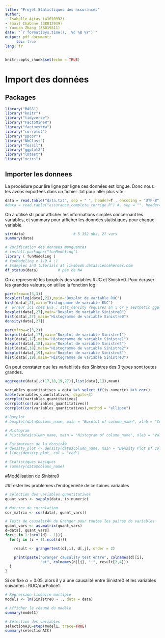 ---
title: "Projet Statistiques des assurances"
author: 
- Isabelle Ajtay (41010932) 
- Smail Chabane (38012939) 
- Yuxuan Zhang (38019811)
date: "`r format(Sys.time(), '%d %B %Y')`"
output: pdf_document:
     toc: true
lang: fr
---

```{r setup, include=FALSE}
knitr::opts_chunk$set(echo = TRUE)
```

# Import des données

## Packages

```{r, echo=TRUE,results='hide'}
library("MASS")
library("knitr")
library("tidyverse")
library("FactoMineR")
library("factoextra")
library("corrplot")
library("ppcor")
library("NbClust")
library("fossil")
library("ggplot2")
library("lmtest")
library("vctrs")
```

## Importer les donnees

La procédure pour lire ligne par ligne ces données est longue. Donc nous les avons exportées dans un fichier .txt pour aller plus vite.

```{r, echo=TRUE}
data = read.table("data.txt", sep = " ", header=T , encoding = "UTF-8")
#data = read.table("assurance_complete_corrige.R") #, sep = "", header=T)
```

On a utilisé str pour afficher les informations simples concernant les variables, et summary pour afficher les données statistiques pour chaque variable. 

```{r, echo=TRUE}
str(data)                      # 5 352 obs, 27 vars
summary(data)

# Verification des donnees manquantes
# install.packages("funModeling")
library ( funModeling )
# funModeling v.1.9.4 :)
# Examples and tutorials at livebook.datascienceheroes.com
df_status(data)         # pas de NA
```

On a representé les boxplots des variables RUC et Sinistre0. Pour écraser les grandes valeurs, on utilise la fonction log.

```{r, echo=TRUE}
par(mfrow=c(3,3))
boxplot(log(data[,2]),main="Boxplot de variable RUC")
hist(data[,2],main="Histogramme de variable RUC")
#  erreur ici chez Eva : stat_density requires an x or y aesthetic ggplot(data = data.frame(data[,2])) + geom_density()
boxplot(data[,27],main="Boxplot de variable Sinistre0")
hist(data[,27],main="Histogramme de variable Sinistre0")
density(data[,27])
```

```{r, echo=TRUE}
par(mfrow=c(3,2))
boxplot(data[,17],main="Boxplot de variable Sinistre1")
hist(data[,17],main="Histogramme de variable Sinistre1")
boxplot(data[,18],main="Boxplot de variable Sinistre2")
hist(data[,18],main="Histogramme de variable Sinistre2")
boxplot(data[,19],main="Boxplot de variable Sinistre3")
hist(data[,19],main="Histogramme de variable Sinistre3")
```

On peut constater que les variabilités des Sinistres des 3 types sont toutes grandes.

```{r, echo=TRUE}
aggregate(data[,c(17,18,19,27)],list(data[,1]),mean)
```

```{r, echo=TRUE}
variables_quantitatives = data %>% select_if(is.numeric) %>% cor()
kable(variables_quantitatives, digits=3)
corrplot(variables_quantitatives)
corrplot(cor(variables_quantitatives))
corrplot(cor(variables_quantitatives),method = "ellipse")
```

```{r, echo=TRUE}
# Boxplot
# boxplot(data$column_name, main = "Boxplot of column_name", xlab = "Column name", ylab = "Values")

# Histogram
# hist(data$column_name, main = "Histogram of column_name", xlab = "Values", ylab = "Frequency", col = "blue")

# Estimateurs de la densitÃ©
# density_plot <- density(data$column_name, main = "Density Plot of column_name", xlab = "Values", ylab = "Density")
# lines(density_plot, col = "red")

# Statistiques basiques
# summary(data$column_name)

```



#Modélisation de Sinistre0

##Tester les problèmes d'endogénéité de certaines variables

```{r, echo=TRUE}
# Selection des variables quantitatives 
quant_vars <- sapply(data, is.numeric)

# Matrice de correlation
cor_matrix <- cor(data[, quant_vars])

# Tests de causalitÃ© de Granger pour toutes les paires de variables
quant_vars <- as.matrix(quant_vars)
d=data[, quant_vars]
for(i in 1:(ncol(d) - 1)){
  for(j in (i + 1):ncol(d)){

    result <- grangertest(d[,i], d[,j], order = 2)

    print(paste("Granger causality test entre", colnames(d)[i], 
                "et", colnames(d)[j], ":", result[2,4]))
  }
}
```
Si on fixe $\alpha = 0.05$, alors il y a une causalité entre Sinistre0 et les variables suivantes : RUC/durPolice1.

```{r, echo=TRUE}
# Régression linéaire multiple
model1 <- lm(Sinistre0 ~ ., data = data)

# Afficher le résumé du modèle
summary(model1)
```

```{r, echo=TRUE}
# Sélection des variables
selectionAIC=step(model1, trace=TRUE)
summary(selectionAIC)
```

```{r, echo=TRUE}

```